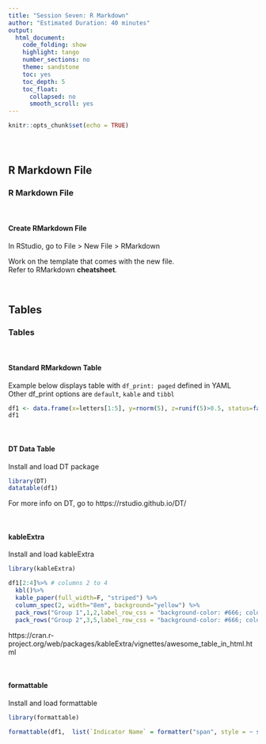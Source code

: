 ```yaml
---
title: "Session Seven: R Markdown"
author: "Estimated Duration: 40 minutes"
output:
  html_document: 
    code_folding: show
    highlight: tango
    number_sections: no
    theme: sandstone
    toc: yes
    toc_depth: 5
    toc_float:
      collapsed: no
      smooth_scroll: yes
---
```


```r
knitr::opts_chunk$set(echo = TRUE)
```
<br>

# {.tabset}

## R Markdown File

### __R Markdown File__

<br>

#### Create RMarkdown File

In RStudio, go to File > New File > RMarkdown  

Work on the template that comes with the new file.  
Refer to RMarkdown __cheatsheet__.

<br>

## Tables

### __Tables__

<br>

#### Standard RMarkdown Table

Example below displays table with `df_print: paged` defined in YAML  
Other df_print options are `default`, `kable` and `tibbl`  

```r

df1 <- data.frame(x=letters[1:5], y=rnorm(5), z=runif(5)>0.5, status=factor(c("Open","Closed","Closed","Open","Pending")))
df1
```

<br>

#### DT Data Table

Install and load DT package

```r
library(DT)
datatable(df1)
```

For more info on DT, go to https://rstudio.github.io/DT/

<br>

#### kableExtra

Install and load kableExtra

```r
library(kableExtra)

df1[2:4]%>% # columns 2 to 4
  kbl()%>%
  kable_paper(full_width=F, "striped") %>%
  column_spec(2, width="8em", background="yellow") %>%
  pack_rows("Group 1",1,2,label_row_css = "background-color: #666; color: #fff;") %>%
  pack_rows("Group 2",3,5,label_row_css = "background-color: #666; color: #fff;")
```
https://cran.r-project.org/web/packages/kableExtra/vignettes/awesome_table_in_html.html  

<br>

#### formattable
Install and load formattable  

```r
library(formattable)

formattable(df1,  list(`Indicator Name` = formatter("span", style = ~ style(color = "grey", font.weight = "bold")), `y` = color_bar("#FA614B")))
```

<br>
<br>
